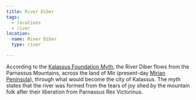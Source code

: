 ```yaml
---
title: River Diber
tags:
  - locations
  - river
location:
  name: River Diber
  type: river

---
```


According to the
[Kalassus Foundation Myth](/world-novelty/kalassus-foundation-myth/), the
River Diber flows from the Parnassus Mountains, across the land of Mir
(present-day [Mirian Peninsula](/world/locations/mirian-peninsula)), through what would
become the city of Kalassus. The myth states that the river was formed from the
tears of joy shed by the mountain folk after their liberation from Parnassus Rex
Victorinus.
